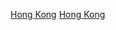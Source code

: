 {{DisestcatCountry|201|6|香港|Hong Kong}}

[[Category:2016年亞洲廢除|Hong Kong]]
[[Category:2016年中國廢除|Hong Kong]]